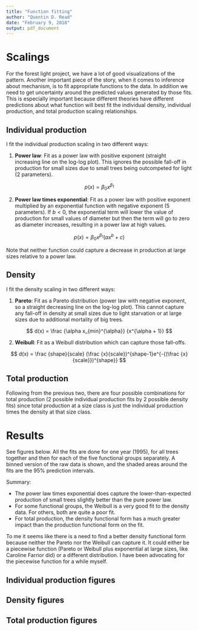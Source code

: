 ```yaml
---
title: "Function fitting"
author: "Quentin D. Read"
date: "February 9, 2018"
output: pdf_document
---
```


# Scalings

For the forest light project, we have a lot of good visualizations of the pattern. Another important piece of the story, when it comes to inference about mechanism, is to fit appropriate functions to the data. In addition we need to get uncertainty around the predicted values generated by those fits. This is especially important because different theories have different predictions about what function will best fit the individual density, individual production, and total production scaling relationships. 

## Individual production

I fit the individual production scaling in two different ways:

1. **Power law**: Fit as a power law with positive exponent (straight increasing line on the log-log plot). This ignores the possible fall-off in production for small sizes due to small trees being outcompeted for light (2 parameters).

$$ p(x) = \beta_{0}x^{\beta_{1}} $$

2. **Power law times exponential**: Fit as a power law with positive exponent multiplied by an exponential function with negative exponent (5 parameters). If $b < 0$, the exponential term will lower the value of production for small values of diameter but then the term will go to zero as diameter increases, resulting in a power law at high values.

$$ p(x) = \beta_{0}x^{\beta_{1}}(ax^b + c) $$

Note that neither function could capture a decrease in production at large sizes relative to a power law.

## Density

I fit the density scaling in two different ways:

1. **Pareto**: Fit as a Pareto distribution (power law with negative exponent, so a straight decreasing line on the log-log plot). This cannot capture any fall-off in density at small sizes due to light starvation or at large sizes due to additional mortality of big trees.

$$ d(x) = \frac {\alpha x_{min}^{\alpha}} {x^{\alpha + 1}} $$

2. **Weibull**: Fit as a Weibull distribution which can capture those fall-offs.

$$ d(x) = \frac {shape}{scale} (\frac {x}{scale})^{shape-1}e^{-{(\frac {x}{scale}})^{shape}} $$

## Total production

Following from the previous two, there are four possible combinations for total production (2 possible individual production fits by 2 possible density fits) since total production at a size class is just the individual production times the density at that size class.

\newpage
# Results

See figures below. All the fits are done for one year (1995), for all trees together and then for each of the five functional groups separately. A binned version of the raw data is shown, and the shaded areas around the fits are the 95% prediction intervals.

Summary:

* The power law times exponential does capture the lower-than-expected production of small trees slightly better than the pure power law.
* For some functional groups, the Weibull is a very good fit to the density data. For others, both are quite a poor fit.
* For total production, the density functional form has a much greater impact than the production functional form on the fit.

To me it seems like there is a need to find a better density functional form because neither the Pareto nor the Weibull can capture it. It could either be a piecewise function (Pareto or Weibull plus exponential at large sizes, like Caroline Farrior did) or a different distribution. I have been advocating for the piecewise function for a while myself.

\newpage
## Individual production figures

\begin{figure}[h!]
\includegraphics[width=0.75\textwidth]{/Users/Q/google_drive/ForestLight/figs/credible_interval_plots/alltree_1995_production.png}
\caption{All trees}
\end{figure}

\newpage
\begin{figure}[h!]
\includegraphics[width=0.75\textwidth]{/Users/Q/google_drive/ForestLight/figs/credible_interval_plots/fg1_1995_production.png}
\caption{Functional group 1}
\end{figure}

\newpage
\begin{figure}[h!]
\includegraphics[width=0.75\textwidth]{/Users/Q/google_drive/ForestLight/figs/credible_interval_plots/fg2_1995_production.png}
\caption{Functional group 2}
\end{figure}

\newpage
\begin{figure}[h!]
\includegraphics[width=0.75\textwidth]{/Users/Q/google_drive/ForestLight/figs/credible_interval_plots/fg3_1995_production.png}
\caption{Functional group 3}
\end{figure}

\newpage
\begin{figure}[h!]
\includegraphics[width=0.75\textwidth]{/Users/Q/google_drive/ForestLight/figs/credible_interval_plots/fg4_1995_production.png}
\caption{Functional group 4}
\end{figure}

\newpage
\begin{figure}[h!]
\includegraphics[width=0.75\textwidth]{/Users/Q/google_drive/ForestLight/figs/credible_interval_plots/fg5_1995_production.png}
\caption{Functional group 5}
\end{figure}

\newpage
## Density figures

\begin{figure}[h!]
\includegraphics[width=0.75\textwidth]{/Users/Q/google_drive/ForestLight/figs/credible_interval_plots/alltree_1995_density.png}
\caption{All trees}
\end{figure}

\newpage
\begin{figure}[h!]
\includegraphics[width=0.75\textwidth]{/Users/Q/google_drive/ForestLight/figs/credible_interval_plots/fg1_1995_density.png}
\caption{Functional group 1}
\end{figure}

\newpage
\begin{figure}[h!]
\includegraphics[width=0.75\textwidth]{/Users/Q/google_drive/ForestLight/figs/credible_interval_plots/fg2_1995_density.png}
\caption{Functional group 2}
\end{figure}

\newpage
\begin{figure}[h!]
\includegraphics[width=0.75\textwidth]{/Users/Q/google_drive/ForestLight/figs/credible_interval_plots/fg3_1995_density.png}
\caption{Functional group 3}
\end{figure}

\newpage
\begin{figure}[h!]
\includegraphics[width=0.75\textwidth]{/Users/Q/google_drive/ForestLight/figs/credible_interval_plots/fg4_1995_density.png}
\caption{Functional group 4}
\end{figure}

\newpage
\begin{figure}[h!]
\includegraphics[width=0.75\textwidth]{/Users/Q/google_drive/ForestLight/figs/credible_interval_plots/fg5_1995_density.png}
\caption{Functional group 5}
\end{figure}

\newpage
## Total production figures

\begin{figure}[h!]
\includegraphics[width=0.75\textwidth]{/Users/Q/google_drive/ForestLight/figs/credible_interval_plots/alltree_1995_totalproduction.png}
\caption{All trees}
\end{figure}

\newpage
\begin{figure}[h!]
\includegraphics[width=0.75\textwidth]{/Users/Q/google_drive/ForestLight/figs/credible_interval_plots/fg1_1995_totalproduction.png}
\caption{Functional group 1}
\end{figure}

\newpage
\begin{figure}[h!]
\includegraphics[width=0.75\textwidth]{/Users/Q/google_drive/ForestLight/figs/credible_interval_plots/fg2_1995_totalproduction.png}
\caption{Functional group 2}
\end{figure}

\newpage
\begin{figure}[h!]
\includegraphics[width=0.75\textwidth]{/Users/Q/google_drive/ForestLight/figs/credible_interval_plots/fg3_1995_totalproduction.png}
\caption{Functional group 3}
\end{figure}

\newpage
\begin{figure}[h!]
\includegraphics[width=0.75\textwidth]{/Users/Q/google_drive/ForestLight/figs/credible_interval_plots/fg4_1995_totalproduction.png}
\caption{Functional group 4}
\end{figure}

\newpage
\begin{figure}[h!]
\includegraphics[width=0.75\textwidth]{/Users/Q/google_drive/ForestLight/figs/credible_interval_plots/fg5_1995_totalproduction.png}
\caption{Functional group 5}
\end{figure}

